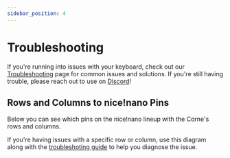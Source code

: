 ```yaml
---
sidebar_position: 4
---
```



# Troubleshooting

If you're running into issues with your keyboard, check out our [Troubleshooting](/troubleshooting) page for common issues and solutions. If you're still having trouble, please reach out to use on [Discord](https://typeractive.xyz/discord)!

## Rows and Columns to nice!nano Pins

Below you can see which pins on the nice!nano lineup with the Corne's rows and columns.

If you're having issues with a specific row or column, use this diagram along with the [troubleshoting guide](/troubleshooting/rows-columns-not-working) to help you diagnose the issue.

<CornePins className="keymap" />